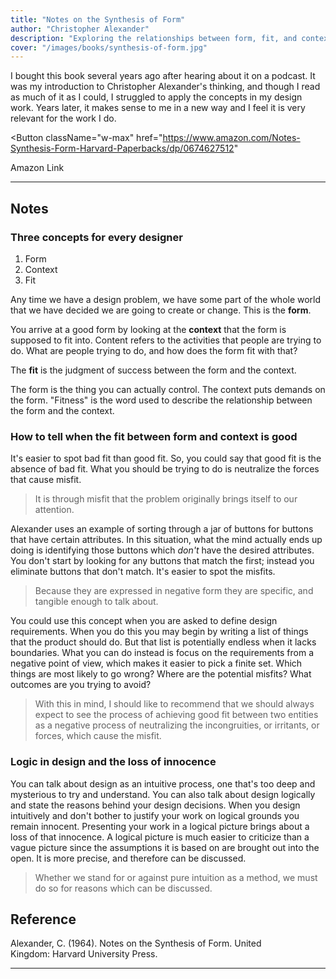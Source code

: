 ```yaml
---
title: "Notes on the Synthesis of Form"
author: "Christopher Alexander"
description: "Exploring the relationships between form, fit, and context."
cover: "/images/books/synthesis-of-form.jpg"
---
```


<p className="large">
  I bought this book several years ago after hearing about it on a podcast. It
  was my introduction to Christopher Alexander's thinking, and though I read as
  much of it as I could, I struggled to apply the concepts in my design work.
  Years later, it makes sense to me in a new way and I feel it is very relevant
  for the work I do.
</p>

<Button
  className="w-max"
  href="https://www.amazon.com/Notes-Synthesis-Form-Harvard-Paperbacks/dp/0674627512"
>
  <Icon icon="external" className="w-5 mr-2" />
  Amazon Link
</Button>

---

## Notes

### Three concepts for every designer

1. Form
2. Context
3. Fit

Any time we have a design problem, we have some part of the whole world that we have decided we are going to create or change. This is the **form**.

You arrive at a good form by looking at the **context** that the form is supposed to fit into. Content refers to the activities that people are trying to do. What are people trying to do, and how does the form fit with that?

The **fit** is the judgment of success between the form and the context.

The form is the thing you can actually control. The context puts demands on the form. "Fitness" is the word used to describe the relationship between the form and the context.

### How to tell when the fit between form and context is good

It's easier to spot bad fit than good fit. So, you could say that good fit is the absence of bad fit. What you should be trying to do is neutralize the forces that cause misfit.

> It is through misfit that the problem originally brings itself to our attention.

Alexander uses an example of sorting through a jar of buttons for buttons that have certain attributes. In this situation, what the mind actually ends up doing is identifying those buttons which _don't_ have the desired attributes. You don't start by looking for any buttons that match the first; instead you eliminate buttons that don't match. It's easier to spot the misfits.

> Because they are expressed in negative form they are specific, and tangible enough to talk about.

You could use this concept when you are asked to define design requirements. When you do this you may begin by writing a list of things that the product should do. But that list is potentially endless when it lacks boundaries. What you can do instead is focus on the requirements from a negative point of view, which makes it easier to pick a finite set. Which things are most likely to go wrong? Where are the potential misfits? What outcomes are you trying to avoid?

> With this in mind, I should like to recommend that we should always expect to see the process of achieving good fit between two entities as a negative process of neutralizing the incongruities, or irritants, or forces, which cause the misfit.

### Logic in design and the loss of innocence

You can talk about design as an intuitive process, one that's too deep and mysterious to try and understand. You can also talk about design logically and state the reasons behind your design decisions. When you design intuitively and don't bother to justify your work on logical grounds you remain innocent. Presenting your work in a logical picture brings about a loss of that innocence. A logical picture is much easier to criticize than a vague picture since the assumptions it is based on are brought out into the open. It is more precise, and therefore can be discussed.

> Whether we stand for or against pure intuition as a method, we must do so for reasons which can be discussed.

<HrSection />

## Reference

Alexander, C. (1964). Notes on the Synthesis of Form. United Kingdom: Harvard University Press.

---
